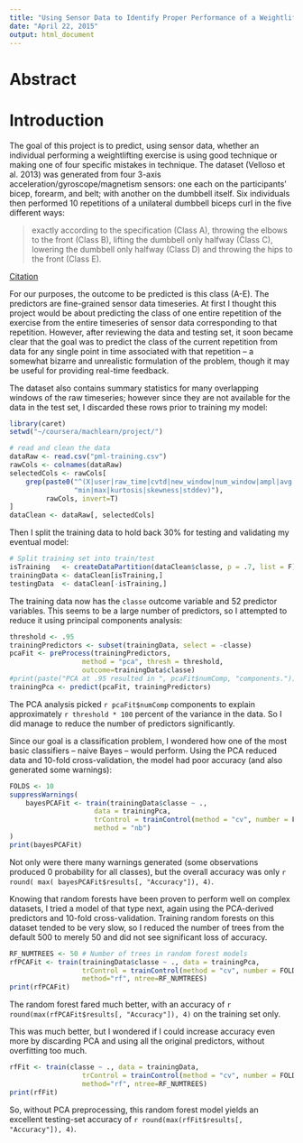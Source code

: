 ```yaml
---
title: "Using Sensor Data to Identify Proper Performance of a Weightlifting Exercise"
date: "April 22, 2015"
output: html_document
---
```


# Abstract

# Introduction

The goal of this project is to predict, using sensor data, whether an individual
performing a weightlifting exercise is using good technique or making one of four 
specific mistakes in technique. The dataset (Velloso et al. 2013)
was generated from four 3-axis acceleration/gyroscope/magnetism sensors: one each on 
the participants' bicep, forearm, and belt; with another on the dumbbell itself. 
Six individuals then performed 10 repetitions of a unilateral dumbbell biceps curl in 
the five different ways:

> exactly according to the specification (Class A), throwing the elbows to the front (Class B), lifting the dumbbell only halfway (Class C), lowering the dumbbell only halfway (Class D) and throwing the hips to the front (Class E).

[Citation](http://groupware.les.inf.puc-rio.br/har)

For our purposes, the outcome to be predicted is this class (A-E). The predictors
are fine-grained sensor data timeseries. At first I
thought this project would be about predicting the class of one entire repetition
of the exercise from the entire timeseries of sensor data corresponding to that 
repetition. However, after reviewing the data and testing set, it soon became clear that 
the goal was to predict the class of the current repetition
from data for any single point in time associated with that repetition -- 
a somewhat bizarre and unrealistic formulation of the problem, though it may be 
useful for providing real-time feedback.

The dataset also contains summary statistics for many overlapping windows of the raw 
timeseries; however since they are not available for the data in the test set,
I discarded these rows prior to training my model:

```r
library(caret)
setwd("~/coursera/machlearn/project/")

# read and clean the data
dataRaw <- read.csv("pml-training.csv")
rawCols <- colnames(dataRaw)
selectedCols <- rawCols[
    grep(paste0("^(X|user|raw_time|cvtd|new_window|num_window|ampl|avg|var|",
                "min|max|kurtosis|skewness|stddev)"), 
         rawCols, invert=T)
]
dataClean <- dataRaw[, selectedCols]
```

Then I split the training data to hold back 30% for testing and validating my
eventual model:

```r
# Split training set into train/test
isTraining   <- createDataPartition(dataClean$classe, p = .7, list = F)
trainingData <- dataClean[isTraining,]
testingData  <- dataClean[-isTraining,]
```

The training data now has the `classe` outcome variable and 52 predictor variables.
This seems to be a large number of predictors, so I attempted to reduce it using
principal components analysis:

```r
threshold <- .95
trainingPredictors <- subset(trainingData, select = -classe)
pcaFit <- preProcess(trainingPredictors,
                  method = "pca", thresh = threshold, 
                  outcome=trainingData$classe)
#print(paste("PCA at .95 resulted in ", pcaFit$numComp, "components."))
trainingPca <- predict(pcaFit, trainingPredictors)
```

The PCA analysis picked `r pcaFit$numComp` components to explain approximately
`r threshold * 100` percent of the variance in the data. So I did manage to reduce the number
of predictors significantly.

Since our goal is a classification problem, I wondered how one of the most basic
classifiers -- naive Bayes -- would perform. Using the PCA reduced data and 10-fold
cross-validation, the model had poor accuracy (and also generated some warnings):

```r
FOLDS <- 10
suppressWarnings(
    bayesPCAFit <- train(trainingData$classe ~ ., 
                     data = trainingPca,
                     trControl = trainControl(method = "cv", number = FOLDS),
                     method = "nb")
)
print(bayesPCAFit)
```

Not only were there many warnings generated (some observations produced 0 probability
for all classes), but the overall accuracy was only `r round( max( bayesPCAFit$results[, "Accuracy"]), 4)`.

Knowing that random forests have been proven to perform well on complex datasets, I tried a model of that type next, again using the PCA-derived predictors and 10-fold
cross-validation. Training random forests on this dataset tended to be very slow, so
I reduced the number of trees from the default 500 to merely 50 and did not see 
significant loss of accuracy.

```r
RF_NUMTREES <- 50 # Number of trees in random forest models
rfPCAFit <- train(trainingData$classe ~ ., data = trainingPca,
                  trControl = trainControl(method = "cv", number = FOLDS),
                  method="rf", ntree=RF_NUMTREES)
print(rfPCAFit)
```

The random forest fared much better, with an accuracy of 
`r round(max(rfPCAFit$results[, "Accuracy"]), 4)` on the training set only.

This was much better, but I wondered if I could increase accuracy even more by discarding PCA and using all the original predictors, without overfitting too much.

```r
rfFit <- train(classe ~ ., data = trainingData,
                  trControl = trainControl(method = "cv", number = FOLDS),
                  method="rf", ntree=RF_NUMTREES)
print(rfFit)
```

So, without PCA preprocessing, this random forest model yields an excellent testing-set accuracy of
`r round(max(rfFit$results[, "Accuracy"]), 4)`.
